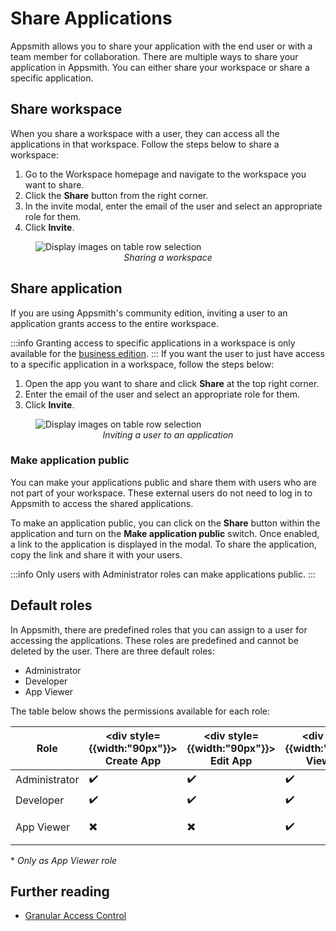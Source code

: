 

# Share Applications

Appsmith allows you to share your application with the end user or with a team member for collaboration. There are multiple ways to share your application in Appsmith. You can either share your workspace or share a specific application.

## Share workspace

When you share a workspace with a user, they can access all the applications in that workspace. Follow the steps below to share a workspace:
1. Go to the Workspace homepage and navigate to the workspace you want to share.
2. Click the **Share** button from the right corner.
3. In the invite modal, enter the email of the user and select an appropriate role for them.
3. Click **Invite**.

<figure>
  <img src="/img/Share_workspace.png" style= {{width:"700px", height:"auto"}} alt="Display images on table row selection"/>
  <figcaption align = "center"><i>Sharing a workspace</i></figcaption>
</figure>

## Share application

If you are using Appsmith's community edition, inviting a user to an application grants access to the entire workspace.

:::info
Granting access to specific applications in a workspace is only available for the [business edition](https://www.appsmith.com/pricing).
:::
If you want the user to just have access to a specific application in a workspace, follow the steps below:

1. Open the app you want to share and click **Share** at the top right corner.
2. Enter the email of the user and select an appropriate role for them.
3. Click **Invite**.

<figure>
  <img src="/img/share_application.png" style= {{width:"700px", height:"auto"}} alt="Display images on table row selection"/>
  <figcaption align = "center"><i>Inviting a user to an application</i></figcaption>
</figure>


### Make application public

You can make your applications public and share them with users who are not part of your workspace. These external users do not need to log in to Appsmith to access the shared applications.

To make an application public, you can click on the **Share** button within the application and turn on the **Make application public** switch. Once enabled, a link to the application is displayed in the modal. To share the application, copy the link and share it with your users.

:::info
Only users with Administrator roles can make applications public.
:::

## Default roles

In Appsmith, there are predefined roles that you can assign to a user for accessing the applications. These roles are predefined and cannot be deleted by the user. There are three default roles:

- Administrator
- Developer 
- App Viewer 

The table below shows the permissions available for each role:

|Role           |	<div style= {{width:"90px"}}> Create App </div> | <div style= {{width:"90px"}}> Edit App </div>   |<div style= {{width:"90px"}}> View App </div> | <div style= {{width:"140px"}}> Make App Public </div> | <div style= {{width:"100px"}}> Invite Users </div>   | <div style= {{width:"120px"}}> Manage Users </div>  |
|---------------|-------------------|------------------|-------------------|-----------------  |-------------------|---------------------|
| Administrator |	:heavy_check_mark:|:heavy_check_mark:|:heavy_check_mark: |:heavy_check_mark: |:heavy_check_mark: |	:heavy_check_mark: |
|Developer      | :heavy_check_mark:|:heavy_check_mark:|:heavy_check_mark: |	:heavy_multiplication_x:              |:heavy_check_mark: |	:heavy_multiplication_x:                |
|App Viewer     |	:heavy_multiplication_x:               |:heavy_multiplication_x:               |:heavy_check_mark:|           :heavy_multiplication_x:     |:heavy_check_mark: * (only as App Viewer role)|	:heavy_multiplication_x:|

\* *Only as App Viewer role*

## Further reading

- [Granular Access Control](/advanced-concepts/granular-access-control)